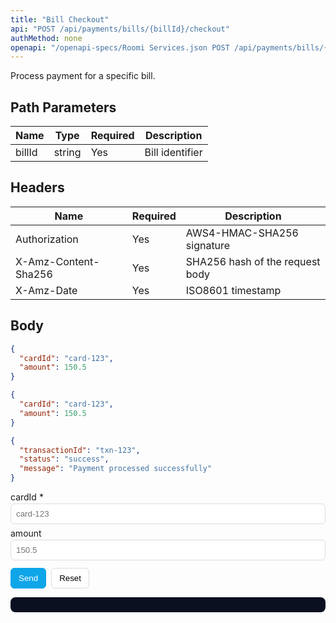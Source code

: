 ```yaml
---
title: "Bill Checkout"
api: "POST /api/payments/bills/{billId}/checkout"
authMethod: none
openapi: "/openapi-specs/Roomi Services.json POST /api/payments/bills/{billId}/checkout"
---
```


Process payment for a specific bill.

## Path Parameters


| Name | Type | Required | Description |
| --- | --- | --- | --- |
| billId | string | Yes | Bill identifier |


## Headers


| Name | Required | Description |
| --- | --- | --- |
| Authorization | Yes | AWS4-HMAC-SHA256 signature |
| X-Amz-Content-Sha256 | Yes | SHA256 hash of the request body |
| X-Amz-Date | Yes | ISO8601 timestamp |


## Body

```json
{
  "cardId": "card-123",
  "amount": 150.5
}
```


<RequestExample>

```json Request Body
{
  "cardId": "card-123",
  "amount": 150.5
}
```

</RequestExample>


<ResponseExample>

```json Response
{
  "transactionId": "txn-123",
  "status": "success",
  "message": "Payment processed successfully"
}
```

</ResponseExample>


<!-- GeneratedFieldsUI:post_api_payments_bills_billid_checkout -->
<Panel>
  <div id="form-post_api_payments_bills_billid_checkout">
    <form id="f-post_api_payments_bills_billid_checkout" style="display:block;max-width:720px">
      <label style="display:block;margin:6px 0 2px">cardId *</label><input id="fld_cardId" type="text" placeholder="card-123" style="width:100%;padding:8px;border:1px solid #ddd;border-radius:6px">
<label style="display:block;margin:6px 0 2px">amount </label><input id="fld_amount" type="number" placeholder="150.5" style="width:100%;padding:8px;border:1px solid #ddd;border-radius:6px">
      <div style="margin-top:12px;display:flex;gap:8px">
        <button type="submit" style="padding:8px 12px;border:1px solid #0ea5e9;border-radius:6px;background:#0ea5e9;color:#fff">Send</button>
        <button type="button" id="reset-post_api_payments_bills_billid_checkout" style="padding:8px 12px;border:1px solid #ddd;border-radius:6px;background:#fff">Reset</button>
      </div>
    </form>
    <pre id="resp-post_api_payments_bills_billid_checkout" style="margin-top:12px;background:#0b1020; color:#e2e8f0; padding:12px;border-radius:8px;overflow:auto"></pre>
  </div>
</Panel>

<script>
(function(){
  const form = document.getElementById('f-post_api_payments_bills_billid_checkout');
  const out = document.getElementById('resp-post_api_payments_bills_billid_checkout');
  const resetBtn = document.getElementById('reset-post_api_payments_bills_billid_checkout');
  if(!form||!out) return;
  resetBtn && resetBtn.addEventListener('click', ()=>{ form.reset(); out.textContent=''; });
  form.addEventListener('submit', async (e)=>{
    e.preventDefault();
    try {
      const body = {};
{ const v = document.getElementById("fld_cardId").value; if(v!=="" || true) body["cardId"] = (String)(v); }
{ const v = document.getElementById("fld_amount").value; if(v!=="" || false) body["amount"] = (Number)(v); }
      const res = await fetch('https://services-{env}-ae.roomi-services.com/api/payments/bills/{billId}/checkout', {
        method: 'POST',
        headers: { 'Content-Type': 'application/json' },
        body: JSON.stringify(body)
      });
      const text = await res.text();
      try { out.textContent = JSON.stringify(JSON.parse(text), null, 2); } catch { out.textContent = text; }
    } catch(err) {
      out.textContent = String(err);
    }
  });
})();
</script>

